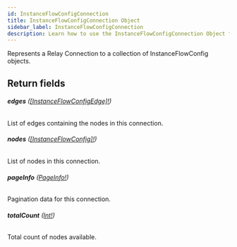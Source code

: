 ```yaml
---
id: InstanceFlowConfigConnection
title: InstanceFlowConfigConnection Object
sidebar_label: InstanceFlowConfigConnection
description: Learn how to use the InstanceFlowConfigConnection Object for Builder's API.
---
```


Represents a Relay Connection to a collection of InstanceFlowConfig objects.

## Return fields

###### <b>edges</b> ([[InstanceFlowConfigEdge]!](/self-managed/composer/builder/api/schema/object/InstanceFlowConfigEdge.mdx))

List of edges containing the nodes in this connection.

###### <b>nodes</b> ([[InstanceFlowConfig]!](/self-managed/composer/builder/api/schema/object/InstanceFlowConfig.mdx))

List of nodes in this connection.

###### <b>pageInfo</b> ([PageInfo!](/self-managed/composer/builder/api/schema/object/PageInfo.mdx))

Pagination data for this connection.

###### <b>totalCount</b> ([Int!](/self-managed/composer/builder/api/schema/scalar/Int.mdx))

Total count of nodes available.

